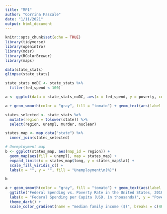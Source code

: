 ```yaml
---
title: "MP1"
author: "Corrina Pascale"
date: "1/11/2021"
output: html_document
---
```


```r
knitr::opts_chunk$set(echo = TRUE)
library(tidyverse)
library(openintro)
library(mdsr)
library(RColorBrewer)
library(maps)
```


```r

data(state_stats)
glimpse(state_stats)

state_stats_noDC <- state_stats %>%
  filter(fed_spend < 100)

a <- ggplot(data = state_stats_noDC, aes(x = fed_spend, y = poverty, color = med_income))

a + geom_smooth(color = "gray", fill = "tomato") + geom_text(aes(label = abbr, size = med_income), color = "white", check_overlap = TRUE) + ggtitle("Federal Spending vs. Poverty Rate by US State, 2010") + labs(x = "Federal Spending per Capita (USD, in 1,000s)", y = "Poverty Rate (% of State Population)", caption = "Source: Census Quick Facts and InfoChimps (no longer available as of 2020)") + theme_dark()

```

```r
states_selected <- state_stats %>%
  mutate(region = tolower(state)) %>%
  select(region, unempl, murder, nuclear)

states_map <- map_data("state") %>%
  inner_join(states_selected)

# Unemployment map
b <- ggplot(states_map, aes(map_id = region)) +
  geom_map(aes(fill = unempl), map = states_map) +
  expand_limits(x = states_map$long, y = states_map$lat) +
  scale_fill_viridis_c() +
  labs(x = "", y = "", fill = "Unemployment\n(%)")

b

a + geom_smooth(color = "gray", fill = "tomato") + geom_text(aes(label = abbr), size = 3) +
  ggtitle("Federal Spending vs. Poverty Rate in the United States, 2010") + 
  labs(x = "Federal Spending per Capita (USD, in thousands)", y = "Poverty Rate", caption = "Source: Census Quick Facts and InfoChimps (no longer available as of 2020)") + 
  theme_dark() + 
  scale_color_gradient(name = "median family income ($)", breaks = c(40000, 50000, 60000, 70000), labels = c("40,000", "50,000", "60,000", "70,000"), low = "white", high = "tomato") 

```


